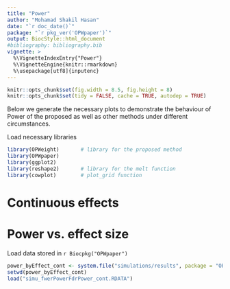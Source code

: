 ```yaml
---
title: "Power"
author: "Mohamad Shakil Hasan"
date: "`r doc_date()`"
package: "`r pkg_ver('OPWpaper')`"
output: BiocStyle::html_document
#bibliography: bibliography.bib
vignette: >
  %\VignetteIndexEntry{"Power"}
  %\VignetteEngine{knitr::rmarkdown}
  %\usepackage[utf8]{inputenc}
---
```


```r
knitr::opts_chunk$set(fig.width = 8.5, fig.height = 8)
knitr::opts_chunk$set(tidy = FALSE, cache = TRUE, autodep = TRUE)
```

Below we generate the necessary plots to demonstrate the behaviour of Power of the proposed as well as other methods under different circumstances.

Load necessary libraries

```r
library(OPWeight)       # library for the proposed method
library(OPWpaper)       
library(ggplot2)
library(reshape2)       # library for the melt function
library(cowplot)        # plot_grid function
```


# Continuous effects
# Power vs. effect size
Load data stored in `r Biocpkg("OPWpaper")` 

```r
power_byEffect_cont <- system.file("simulations/results", package = "OPWpaper")
setwd(power_byEffect_cont)
load("simu_fwerPowerFdrPower_cont.RDATA")
```













